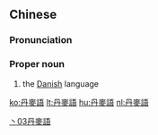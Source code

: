 {{also|丹麦语}}
==Chinese==
{{zh-forms|s=丹麦语|type=21}}

===Pronunciation===
{{zh-pron
|m=Dānmàiyǔ
|c=daan1 mak6 jyu5
|cat=pn
}}

===Proper noun===
{{zh-proper noun}}

# the [[Danish]] language

[[Category:zh:Languages|丶03丹麥語]]

[[ko:丹麥語]]
[[lt:丹麥語]]
[[hu:丹麥語]]
[[nl:丹麥語]]